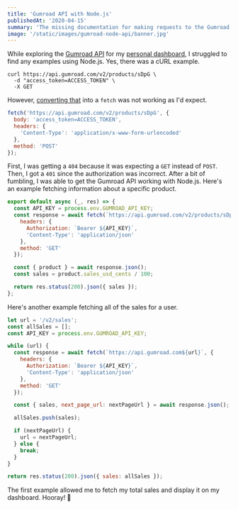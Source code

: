 ```yaml
---
title: 'Gumroad API with Node.js'
publishedAt: '2020-04-15'
summary: 'The missing documentation for making requests to the Gumroad API from Node.js.'
image: '/static/images/gumroad-node-api/banner.jpg'
---
```


While exploring the [Gumroad API](https://gumroad.com/api) for my [personal dashboard](/dashboard),
I struggled to find any examples using Node.js. Yes, there was a cURL example.

```http
curl https://api.gumroad.com/v2/products/sDpG \
  -d "access_token=ACCESS_TOKEN" \
  -X GET
```

However, [converting that](https://kigiri.github.io/fetch/) into a `fetch` was not working as I'd expect.

```js
fetch('https://api.gumroad.com/v2/products/sDpG', {
  body: 'access_token=ACCESS_TOKEN',
  headers: {
    'Content-Type': 'application/x-www-form-urlencoded'
  },
  method: 'POST'
});
```

First, I was getting a `404` because it was expecting a `GET` instead of `POST`.
Then, I got a `401` since the authorization was incorrect. After a bit of fumbling,
I was able to get the Gumroad API working with Node.js. Here's an example fetching
information about a specific product.

```js:pages/api/gumroad.js
export default async (_, res) => {
  const API_KEY = process.env.GUMROAD_API_KEY;
  const response = await fetch(`https://api.gumroad.com/v2/products/sDpG`, {
    headers: {
      Authorization: `Bearer ${API_KEY}`,
      'Content-Type': 'application/json'
    },
    method: 'GET'
  });

  const { product } = await response.json();
  const sales = product.sales_usd_cents / 100;

  return res.status(200).json({ sales });
};
```

Here's another example fetching all of the sales for a user.

```js
let url = '/v2/sales';
const allSales = [];
const API_KEY = process.env.GUMROAD_API_KEY;

while (url) {
  const response = await fetch(`https://api.gumroad.com${url}`, {
    headers: {
      Authorization: `Bearer ${API_KEY}`,
      'Content-Type': 'application/json'
    },
    method: 'GET'
  });

  const { sales, next_page_url: nextPageUrl } = await response.json();

  allSales.push(sales);

  if (nextPageUrl) {
    url = nextPageUrl;
  } else {
    break;
  }
}

return res.status(200).json({ sales: allSales });
```

The first example allowed me to fetch my total sales and display it on my dashboard. Hooray! 🎉

<Box mb={4}>
  <Gumroad />
</Box>

<ProjectCard
  title="jamstackfns"
  description="The best serverless functions for JAMstack applications. Deploy to Vercel or Netlify for your static site."
  href="https://jamstackfns.com/"
  icon="jamstackfns"
/>
